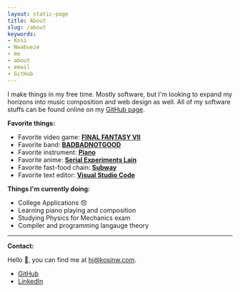 ```yaml
---
layout: static-page
title: About
slug: /about
keywords:
- Kosi
- Nwabueze
- me
- about
- email
- GitHub
---
```


I make things in my free time. Mostly software, but I'm looking to expand my horizons into music composition and web design as well. All of my software stuffs can be found online on my [GitHub page](https://github.com/kosinw).

**Favorite things:**
- Favorite video game: **[FINAL FANTASY VII](https://www.youtube.com/watch?v=qDD-iYkHBhc)**
- Favorite band: **[BADBADNOTGOOD](https://www.youtube.com/watch?v=JCHTX_pgw6A)**
- Favorite instrument: **[Piano](https://www.youtube.com/watch?v=XIbEm5un77I)**
- Favorite anime: **[Serial Experiments Lain](https://www.youtube.com/watch?v=Hp5kUmni5Dk)**
- Favorite fast-food chain: **[Subway](https://www.youtube.com/watch?v=JOIzGGH0Rfs)**
- Favorite text editor: **[Visual Studio Code](https://www.youtube.com/watch?v=JOIzGGH0Rfs)**

**Things I'm currently doing:**
- College Applications 😞
- Learning piano playing and composition
- Studying Physics for Mechanics exam
- Compiler and programming langauge theory

---

**Contact:**

Hello 👋, you can find me at [hi@kosinw.com](mailto:hi@kosinw.com).

- [GitHub](https://github.com/kosinw)
- [LinkedIn](https://www.linkedin.com/in/kosi-nwabueze-7938141aa)